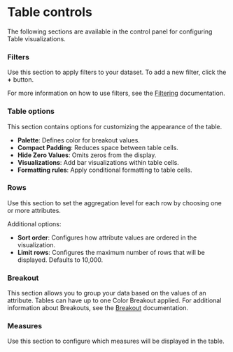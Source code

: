 # Table controls

The following sections are available in the control panel for configuring Table visualizations.

### Filters

Use this section to apply filters to your dataset. To add a new filter, click the **+** button.

For more information on how to use filters, see the [Filtering](../filter) documentation.

### Table options
This section contains options for customizing the appearance of the table.
- **Palette**: Defines color for breakout values.
- **Compact Padding**: Reduces space between table cells.
- **Hide Zero Values**: Omits zeros from the display.
- **Visualizations**: Add bar visualizations within table cells.
- **Formatting rules**: Apply conditional formatting to table cells.

### Rows

Use this section to set the aggregation level for each row by choosing one or more attributes.

Additional options:
- **Sort order**: Configures how attribute values are ordered in the visualization.
- **Limit rows**: Configures the maximum number of rows that will be displayed. Defaults to 10,000.

### Breakout

This section allows you to group your data based on the values of an attribute. Tables can have up to one Color Breakout applied. For additional information about Breakouts, see the [Breakout](../breakout) documentation.

### Measures

Use this section to configure which measures will be displayed in the table.
